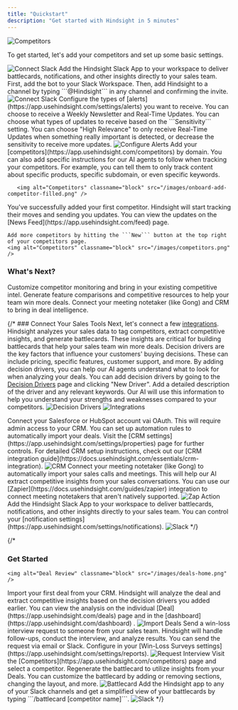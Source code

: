 ```yaml
---
title: "Quickstart"
description: "Get started with Hindsight in 5 minutes"
---
```

<img alt="Competitors" classname="block" src="/images/news_feed_docs.svg" />


To get started, let's add your competitors and set up some basic settings.


<img alt="Connect Slack" classname="block" src="/images/onboard-connect-slack.png" />

<Steps>
  <Step icon="slack" title="Connect Slack">
    Add the Hindsight Slack App to your workspace to deliver battlecards, notifications, and other insights directly to your sales team. First, add the bot to your Slack Workspace.
    Then, add Hindsight to a channel by typing ```@Hindsight``` in any channel and confirming the invite.
    <img alt="Connect Slack" classname="block" src="/images/onboard-add-workspace.png" />
  </Step>
  <Step icon="bell" title="Customize Your Alerts">
    Configure the types of [alerts](https://app.usehindsight.com/settings/alerts) you want to receive. You can choose to receive a Weekly Newsletter and Real-Time Updates. You can choose what types of updates to receive based on the ```Sensitivity``` setting.
    You can choose "High Relevance" to only receive Real-Time Updates when something really important is detected, or decrease the sensitivity to receive more updates.
    <img alt="Configure Alerts" classname="block" src="/images/onboard-alerts.png" />

  </Step>
  <Step icon="crosshairs-simple" title="Add Your First Competitor">
     Add your [competitors](https://app.usehindsight.com/competitors) by domain. You can also add specific instructions for our AI agents to follow when tracking your competitors. For example, you can tell them to only track content about specific products, specific subdomain, or even specific keywords.

       <img alt="Competitors" classname="block" src="/images/onboard-add-competitor-filled.png" />
  </Step>
   <Step icon="trophy" title="Nice work!">
    You've successfully added your first competitor. Hindsight will start tracking their moves and sending you updates. You can view the updates on the [News Feed](https://app.usehindsight.com/feed) page. 
    
    Add more competitors by hitting the ```New``` button at the top right of your competitors page.
    <img alt="Competitors" classname="block" src="/images/competitors.png" />
  </Step>
</Steps>

### What's Next?
<CardGroup cols={3}>
  <Card title="Customize Research" icon="gear" href="/platform/competitors">
    Customize competitor monitoring and bring in your existing competitive intel.
  </Card>
  <Card title="Generate Battlecards" icon="crosshairs-simple" href="/platform/battlecards">
    Generate feature comparisons and competitive resources to help your team win more deals.
  </Card>
  <Card title="Connect Sales Tools" icon="microphone" href="/platform/deal-reviews">
    Connect your meeting notetaker (like Gong) and CRM to bring in deal intelligence.
  </Card>
</CardGroup>


{/* ### Connect Your Sales Tools
Next, let's connect a few [integrations](https://app.usehindsight.com/settings/integrations). Hindsight analyzes your sales data to tag competitors, extract competitive insights, and generate battlecards.
These insights are critical for building battlecards that help your sales team win more deals.
 Decision drivers are the key factors that influence your customers' buying decisions. These can include pricing, specific features, customer support, and more. By adding decision drivers, you can help our AI agents understand what to look for when analyzing your deals.
    You can add decision drivers by going to the [Decision Drivers](https://app.usehindsight.com/settings/reasons) page and clicking "New Driver". Add a detailed description of the driver and any relevant keywords. Our AI will use this information to help you understand your strengths and weaknesses compared to your competitors.
    <img alt="Decision Drivers" classname="block" src="/images/decision-drivers.png" />
<img alt="Integrations" classname="block" src="/images/integrations.png" />

<AccordionGroup>
<Accordion icon="salesforce" title="Connect Your CRM">
  Connect your Salesforce or HubSpot account vai OAuth. This will require admin access to your CRM. You can set up automation rules to automatically import your deals. Visit the [CRM settings](https://app.usehindsight.com/settings/properties) page for further controls. For detailed CRM setup instructions, check out our [CRM integration guide](https://docs.usehindsight.com/essentials/crm-integration).
  <img alt="CRM" classname="block" src="/images/crm-settings.png" />
</Accordion>
<Accordion icon="microphone" title="Connect Your Meeting Notetaker">
  Connect your meeting notetaker (like Gong) to automatically import your sales calls and meetings. This will help our AI extract competitive insights from your sales conversations. You can use our [Zapier](https://docs.usehindsight.com/guides/zapier) integration to connect meeting notetakers that aren't natively supported.
  <img alt="Zap Action" classname="block" src="/images/zap-overview.png" />
</Accordion>
<Accordion icon="slack" title="Connect Slack">
  Add the Hindsight Slack App to your workspace to deliver battlecards, notifications, and other insights directly to your sales team. You can control your [notification settings](https://app.usehindsight.com/settings/notifications).
  <img alt="Slack" classname="block" src="/images/slack-app.png" />

</Accordion>
</AccordionGroup> */}


{/* 
### Get Started
    <img alt="Deal Review" classname="block" src="/images/deals-home.png" />

 <AccordionGroup>
<Accordion icon="salesforce" title="Import and Analyze Your First Deal">
  Import your first deal from your CRM. Hindsight will analyze the deal and extract competitive insights based on the decision drivers you added earlier. You can view the analysis on the individual [Deal](https://app.usehindsight.com/deals) page and in the [dashboard](https://app.usehindsight.com/dashboard) .
  <img alt="Import Deals" classname="block" src="/images/deals-add.png" />
</Accordion>
<Accordion icon="users-viewfinder" title="Send Interview Request">
  Send a win-loss interview request to someone from your sales team. Hindsight will handle follow-ups, conduct the interview, and analyze results. You can send the request via email or Slack. Configure in your [Win-Loss Surveys settings](https://app.usehindsight.com/settings/reports).
  <img alt="Request Interview" classname="block" src="/images/request-feedback.png" />
</Accordion>
<Accordion icon="crosshairs-simple" title="Create Battlecard">
  Visit the [Competitors](https://app.usehindsight.com/competitors) page and select a competitor. Regenerate the battlecard to utilize insights from your Deals. You can customize the battlecard by adding or removing sections, changing the layout, and more.
  <img alt="Battlecard" classname="block" src="/images/battlecard.png" />
</Accordion>
<Accordion icon="slack" title="Share in Slack">
  Add the Hindsight app to any of your Slack channels and get a simplified view of your battlecards by typing ```/battlecard [competitor name]```.
  <img alt="Slack" classname="block" src="/images/slack-app.png" />

</Accordion>
</AccordionGroup> */}

